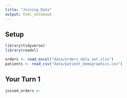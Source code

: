 ```yaml
---
title: "Joining Data"
output: html_notebook
---
```


## Setup

```r
library(tidyverse) 
library(readxl) 

orders <- read_excel("data/orders_data_set.xlsx")
patients <- read_csv("data/patient_demographics.csv")
```

## Your Turn 1

```r
joined_orders <- 
```
